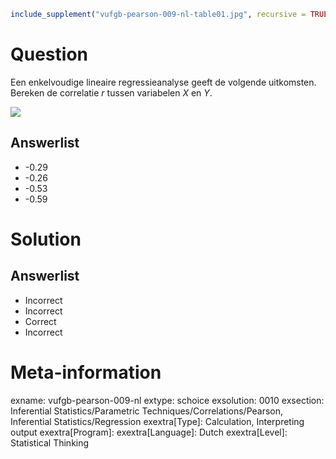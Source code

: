 ```{r, echo = FALSE, results = "hide"}
include_supplement("vufgb-pearson-009-nl-table01.jpg", recursive = TRUE)
```

Question
========

Een enkelvoudige lineaire regressieanalyse geeft de volgende uitkomsten. Bereken de correlatie *r* tussen variabelen *X* en *Y*.

![](vufgb-pearson-009-nl-table01.jpg)
  
Answerlist
----------
* -0.29
* -0.26
* -0.53
* -0.59


Solution
========

Answerlist
----------
* Incorrect
* Incorrect
* Correct
* Incorrect

Meta-information
================
exname: vufgb-pearson-009-nl
extype: schoice
exsolution: 0010
exsection: Inferential Statistics/Parametric Techniques/Correlations/Pearson, Inferential Statistics/Regression
exextra[Type]: Calculation, Interpreting output
exextra[Program]: 
exextra[Language]: Dutch
exextra[Level]: Statistical Thinking